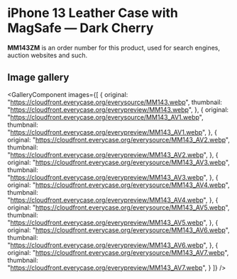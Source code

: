 
# iPhone 13 Leather Case with MagSafe — Dark Cherry

<Callout type='info' emoji='👉🏻'>**MM143ZM** is an order number for this product, used for search engines, auction websites and such.</Callout>

## Image gallery

<GalleryComponent
    images={[
      {
        original: "https://cloudfront.everycase.org/everysource/MM143.webp",
        thumbnail: "https://cloudfront.everycase.org/everypreview/MM143.webp",
      },
      {
        original: "https://cloudfront.everycase.org/everysource/MM143_AV1.webp",
        thumbnail: "https://cloudfront.everycase.org/everypreview/MM143_AV1.webp",
      },
      {
        original: "https://cloudfront.everycase.org/everysource/MM143_AV2.webp",
        thumbnail: "https://cloudfront.everycase.org/everypreview/MM143_AV2.webp",
      },
      {
        original: "https://cloudfront.everycase.org/everysource/MM143_AV3.webp",
        thumbnail: "https://cloudfront.everycase.org/everypreview/MM143_AV3.webp",
      },
      {
        original: "https://cloudfront.everycase.org/everysource/MM143_AV4.webp",
        thumbnail: "https://cloudfront.everycase.org/everypreview/MM143_AV4.webp",
      },
      {
        original: "https://cloudfront.everycase.org/everysource/MM143_AV5.webp",
        thumbnail: "https://cloudfront.everycase.org/everypreview/MM143_AV5.webp",
      },
      {
        original: "https://cloudfront.everycase.org/everysource/MM143_AV6.webp",
        thumbnail: "https://cloudfront.everycase.org/everypreview/MM143_AV6.webp",
      },
      {
        original: "https://cloudfront.everycase.org/everysource/MM143_AV7.webp",
        thumbnail: "https://cloudfront.everycase.org/everypreview/MM143_AV7.webp",
      }
    ]}
  />
